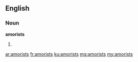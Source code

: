 ==English==

===Noun===
'''amorists'''

# {{plural of|amorist}}

[[ar:amorists]]
[[fr:amorists]]
[[ku:amorists]]
[[mg:amorists]]
[[my:amorists]]